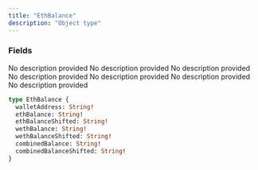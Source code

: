 ```yaml
---
title: "EthBalance"
description: "Object type"
---
```


### Fields

<ResponseField name="walletAddress" type="String!" required>
  No description provided
</ResponseField>

<ResponseField name="ethBalance" type="String!" required>
  No description provided
</ResponseField>

<ResponseField name="ethBalanceShifted" type="String!" required>
  No description provided
</ResponseField>

<ResponseField name="wethBalance" type="String!" required>
  No description provided
</ResponseField>

<ResponseField name="wethBalanceShifted" type="String!" required>
  No description provided
</ResponseField>

<ResponseField name="combinedBalance" type="String!" required>
  No description provided
</ResponseField>

<ResponseField name="combinedBalanceShifted" type="String!" required>
  No description provided
</ResponseField>


```graphql EthBalance
type EthBalance {
  walletAddress: String!
  ethBalance: String!
  ethBalanceShifted: String!
  wethBalance: String!
  wethBalanceShifted: String!
  combinedBalance: String!
  combinedBalanceShifted: String!
}
```
